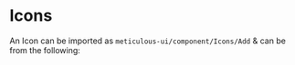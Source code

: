 

<Meta of={IconStories} />

# Icons

An Icon can be imported as `meticulous-ui/component/Icons/Add` & can be from the following:

<Primary />
